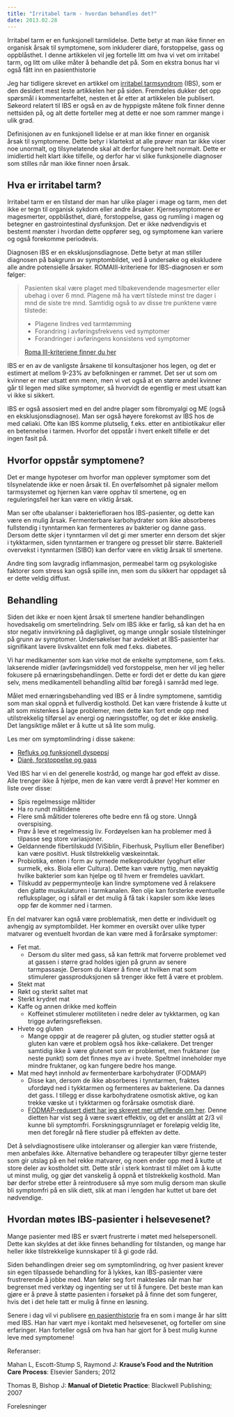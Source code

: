 ```yaml
---
title: "Irritabel tarm - hvordan behandles det?"
date: 2013.02.28
---
```


Irritabel tarm er en funksjonell tarmlidelse. Dette betyr at man ikke finner en organisk årsak til symptomene, som inkluderer diaré, forstoppelse, gass og oppblåsthet. I denne artikkelen vil jeg fortelle litt om hva vi vet om irritabel tarm, og litt om ulike måter å behandle det på. Som en ekstra bonus har vi også fått inn en pasienthistorie

Jeg har tidligere skrevet en artikkel om [irritabel tarmsyndrom](irritabel-tarm.qmd) (IBS), som er den desidert mest leste artikkelen her på siden. Fremdeles dukker det opp spørsmål i kommentarfeltet, nesten et år etter at artikkelen ble publisert. Søkeord relatert til IBS er også en av de hyppigste måtene folk finner denne nettsiden på, og alt dette forteller meg at dette er noe som rammer mange i ulik grad.

Definisjonen av en funksjonell lidelse er at man ikke finner en organisk årsak til symptomene. Dette betyr i klartekst at alle prøver man tar ikke viser noe unormalt, og tilsynelatende skal alt derfor fungere helt normalt. Dette er imidlertid helt klart ikke tilfelle, og derfor har vi slike funksjonelle diagnoser som stilles når man ikke finner noen årsak.

## Hva er irritabel tarm?

Irritabel tarm er en tilstand der man har ulike plager i mage og tarm, men det ikke er tegn til organisk sykdom eller andre årsaker. Kjernesymptomene er magesmerter, oppblåsthet, diaré, forstoppelse, gass og rumling i magen og betegner en gastrointestinal dysfunksjon. Det er ikke nødvendigvis et bestemt mønster i hvordan dette oppfører seg, og symptomene kan variere og også forekomme periodevis.

Diagnosen IBS er en eksklusjonsdiagnose. Dette betyr at man stiller diagnosen på bakgrunn av symptombildet, ved å undersøke og ekskludere alle andre potensielle årsaker. ROMAIII-kriteriene for IBS-diagnosen er som følger:

> Pasienten skal være plaget med tilbakevendende magesmerter eller ubehag i over 6 mnd. Plagene må ha vært tilstede minst tre dager i mnd de siste tre mnd. Samtidig også to av disse tre punktene være tilstede:
>
> -   Plagene lindres ved tarmtømming\
> -   Forandring i avføringsfrekvens ved symptomer
> -   Forandringer i avføringens konsistens ved symptomer
>
> [Roma III-kriteriene finner du her](http://www.romecriteria.org/assets/pdf/19_RomeIII_apA_885-898.pdf)

IBS er en av de vanligste årsakene til konsultasjoner hos legen, og det er estimert at mellom 9-23% av befolkningen er rammet. Det ser ut som om kvinner er mer utsatt enn menn, men vi vet også at en større andel kvinner går til legen med slike symptomer, så hvorvidt de egentlig er mest utsatt kan vi ikke si sikkert.

IBS er også assosiert med en del andre plager som fibromyalgi og ME (også en eksklusjonsdiagnose). Man ser også høyere forekomst av IBS hos de med cøliaki. Ofte kan IBS komme plutselig, f.eks. etter en antibiotikakur eller en betennelse i tarmen. Hvorfor det oppstår i hvert enkelt tilfelle er det ingen fasit på.

## Hvorfor oppstår symptomene?

Det er mange hypoteser om hvorfor man opplever symptomer som det tilsynelatende ikke er noen årsak til. En overfølsomhet på signaler mellom tarmsystemet og hjernen kan være opphav til smertene, og en reguleringsfeil her kan være en viktig årsak.

Man ser ofte ubalanser i bakteriefloraen hos IBS-pasienter, og dette kan være en mulig årsak. Fermenterbare karbohydrater som ikke absorberes fullstendig i tynntarmen kan fermenteres av bakterier og danne gass. Dersom dette skjer i tynntarmen vil det gi mer smerter enn dersom det skjer i tykktarmen, siden tynntarmen er trangere og presset blir større. Bakteriell overvekst i tynntarmen (SIBO) kan derfor være en viktig årsak til smertene.

Andre ting som lavgradig inflammasjon, permeabel tarm og psykologiske faktorer som stress kan også spille inn, men som du sikkert har oppdaget så er dette veldig diffust.

## Behandling

Siden det ikke er noen kjent årsak til smertene handler behandlingen hovedsakelig om smertelindring. Selv om IBS ikke er farlig, så kan det ha en stor negativ innvirkning på dagliglivet, og mange unngår sosiale tilstelninger på grunn av symptomer. Undersøkelser har avdekket at IBS-pasienter har signifikant lavere livskvalitet enn folk med f.eks. diabetes.

Vi har medikamenter som kan virke mot de enkelte symptomene, som f.eks. lakserende midler (avføringsmiddel) ved forstoppelse, men her vil jeg heller fokusere på ernæringsbehandlingen. Dette er fordi det er dette du kan gjøre selv, mens medikamentell behandling alltid bør foregå i samråd med lege.

Målet med ernæringsbehandling ved IBS er å lindre symptomene, samtidig som man skal oppnå et fullverdig kosthold. Det kan være fristende å kutte ut alt som mistenkes å lage problemer, men dette kan fort ende opp med utilstrekkelig tilførsel av energi og næringsstoffer, og det er ikke ønskelig. Det langsiktige målet er å kutte ut så lite som mulig.

Les mer om symptomlindring i disse sakene:

-   [Refluks og funksjonell dyspepsi](refluks-funksjonell-dyspepsi.qmd)
-   [Diaré, forstoppelse og gass](diare-forstoppelse-gass.qmd)

Ved IBS har vi en del generelle kostråd, og mange har god effekt av disse. Alle trenger ikke å hjelpe, men de kan være verdt å prøve! Her kommer en liste over disse:

-   Spis regelmessige måltider
-   Ha ro rundt måltidene
-   Flere små måltider tolereres ofte bedre enn få og store. Unngå overspising.
-   Prøv å leve et regelmessig liv. Fordøyelsen kan ha problemer med å tilpasse seg store variasjoner.
-   Geldannende fibertilskudd (ViSiblin, Fiberhusk, Psyllium eller Benefiber) kan være positivt. Husk tilstrekkelig væskeinntak.
-   Probiotika, enten i form av syrnede melkeprodukter (yoghurt eller surmelk, eks. Biola eller Cultura). Dette kan være nyttig, men nøyaktig hvilke bakterier som kan hjelpe og til hvem er fremdeles uavklart.
-   Tilskudd av peppermynteolje kan lindre symptomene ved å relaksere den glatte muskulaturen i tarmkanalen. Ren olje kan forsterke eventuelle refluksplager, og i såfall er det mulig å få tak i kapsler som ikke løses opp før de kommer ned i tarmen.

En del matvarer kan også være problematisk, men dette er individuelt og avhengig av symptombildet. Her kommer en oversikt over ulike typer matvarer og eventuelt hvordan de kan være med å forårsake symptomer:

-   Fet mat.
    -   Dersom du sliter med gass, så kan fettrik mat forverre problemet ved at gassen i større grad holdes igjen på grunn av senere tarmpassasje. Dersom du klarer å finne ut hvilken mat som stimulerer gassproduksjonen så trenger ikke fett å være et problem.
-   Stekt mat
-   Røkt og sterkt saltet mat
-   Sterkt krydret mat
-   Kaffe og annen drikke med koffein
    -   Koffeinet stimulerer motiliteten i nedre deler av tykktarmen, og kan trigge avføringsrefleksen.
-   Hvete og gluten
    -   Mange oppgir at de reagerer på gluten, og studier støtter også at gluten kan være et problem også hos ikke-cøliakere. Det trenger samtidig ikke å være glutenet som er problemet, men fruktaner (se neste punkt) som det finnes mye av i hvete. Speltmel inneholder mye mindre fruktaner, og kan fungere bedre hos mange.
-   Mat med høyt innhold av fermenterbare karbohydrater (FODMAP)
    -   Disse kan, dersom de ikke absorberes i tynntarmen, fraktes ufordøyd ned i tykktarmen og fermenteres av bakteriene. Da dannes det gass. I tillegg er disse karbohydratene osmotisk aktive, og kan trekke væske ut i tykktarmen og forårsake osmotisk diaré.
    -   [FODMAP-redusert diett har jeg skrevet mer utfyllende om her](irritabel-tarm.qmd). Denne dietten har vist seg å være svært effektiv, og det er anslått at 2/3 vil kunne bli symptomfri. Forskningsgrunnlaget er foreløpig veldig lite, men det foregår nå flere studier på effekten av dette.

Det å selvdiagnostisere ulike intoleranser og allergier kan være fristende, men anbefales ikke. Alternative behandlere og terapeuter tilbyr gjerne tester som gir utslag på en hel rekke matvarer, og noen ender opp med å kutte ut store deler av kostholdet sitt. Dette står i sterk kontrast til målet om å kutte ut minst mulig, og gjør det vanskelig å oppnå et tilstrekkelig kosthold. Man bør derfor strebe etter å reintrodusere så mye som mulig dersom man skulle bli symptomfri på en slik diett, slik at man i lengden har kuttet ut bare det nødvendige.

## Hvordan møtes IBS-pasienter i helsevesenet?

Mange pasienter med IBS er svært frustrerte i møtet med helsepersonell. Dette kan skyldes at det ikke finnes behandling for tilstanden, og mange har heller ikke tilstrekkelige kunnskaper til å gi gode råd.

Siden behandlingen dreier seg om symptomlindring, og hver pasient krever sin egen tilpassede behandling for å lykkes, kan IBS-pasienter være frustrerende å jobbe med. Man føler seg fort maktesløs når man har begrenset med verktøy og ingenting ser ut til å fungere. Det beste man kan gjøre er å prøve å støtte pasienten i forsøket på å finne det som fungerer, hvis det i det hele tatt er mulig å finne en løsning.

Senere i dag vil vi publisere [en pasienthistorie](irritabel-tarm-historie) fra en som i mange år har slitt med IBS. Han har vært mye i kontakt med helsevesenet, og forteller om sine erfaringer. Han forteller også om hva han har gjort for å best mulig kunne leve med symptomene!

Referanser:

Mahan L, Escott-Stump S, Raymond J: **Krause's Food and the Nutrition Care Process**: Elsevier Sanders; 2012

Thomas B, Bishop J: **Manual of Dietetic Practice**: Blackwell Publishing; 2007

Forelesninger
